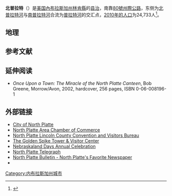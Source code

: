 {{Infobox settlement
|official_name            = 北普拉特<br>North Platte, Nebraska
|settlement_type          = [[城市|城市]]
|nickname                 =
|motto                    =

<!-- Images -->
|image_skyline            = Golden Spike Tower, North Platte.JPG
|imagesize                =
|image_caption            = Golden Spike Tower and visitor center at Union Pacific's Bailey Yards
|image_flag               =
|image_seal               =

<!-- Maps -->
|image_map                = Lincoln_County_Nebraska_Incorporated_and_Unincorporated_areas_North_Platte_Highlighted.svg
|mapsize                  = 250px
|map_caption              = 北普拉特在內布拉斯加州的位置
|image_map1               =
|mapsize1                 =
|map_caption1             =

<!-- Location -->
|coordinates_region       = US-NE
|subdivision_type         = 国家
|subdivision_name         = [[美国|美国]]
|subdivision_type1        = [[美國行政區劃|州]]
|subdivision_name1        = [[內布拉斯加州|內布拉斯加州]]
|subdivision_type2        = [[内布拉斯加州行政区划|縣]]
|subdivision_name2        = [[林肯縣_(內布拉斯加州)|林肯縣]]
|government_footnotes     =
|government_type          =
|leader_title             = [[市长|市长]]
|leader_name              = Dwight Livingston<ref>{{Cite web |url=http://www.northplattebulletin.com/index.asp?show=news&action=readStory&storyID=24169&pageID=3 |title="Livingston wins Mayoral race" by George Lauby in the North Platte Bulletin) of November 7, 2012 |accessdate=2014-06-20 |archive-date=2013-12-02 |archive-url=https://web.archive.org/web/20131202224111/http://www.northplattebulletin.com/index.asp?show=news&action=readStory&storyID=24169&pageID=3 |dead-url=no }}</ref>
|leader_title1            = [[Nebraska_Legislature|Legislature]]
|leader_name1             = [[Tom_Hansen_(Nebraska)|Tom Hansen]]
|leader_title2            = [[內布拉斯加州第三國會選區|國會選區]]
|leader_name2             = [[Adrian_Smith_(politician)|Adrian Smith]] ([[Republican_Party_(United_States)|R]])
|established_title        =
|established_date         =

<!-- Area -->
|unit_pref                = Imperial
|area_footnotes           = 
|area_magnitude           =
|area_total_km2           = 34.68
|area_land_km2            = 34.19
|area_water_km2           = 0.49
|area_total_sq_mi         = 13.39
|area_land_sq_mi          = 13.20
|area_water_sq_mi         = 0.19

<!-- Population -->
|population_as_of         = [[2010年美國人口普查|2010]]
|population_est           = 24592
|pop_est_as_of            = 2012<ref name="2012 Pop Estimate">{{cite web|title=Population Estimates|url=http://www.census.gov/popest/data/cities/totals/2012/SUB-EST2012.html|publisher=[[United_States_Census_Bureau|United States Census Bureau]]|accessdate=2013-05-29|archive-url=https://www.webcitation.org/6HQu4Spqa?url=http://www.census.gov/popest/data/cities/totals/2012/SUB-EST2012.html|archive-date=2013-06-17|dead-url=yes}}</ref>
|population_footnotes     = 
|population_total         = 24733
|population_density_km2   = 723.4
|population_density_sq_mi = 1873.7

<!-- General information -->
|timezone                 = [[北美中部时区|中部时区 (CST)]]
|utc_offset               = -6
|timezone_DST             = CDT
|utc_offset_DST           = -5
|elevation_footnotes      =
|elevation_m              = 854
|elevation_ft             = 2802
|latd = 41 |latm = 8 |lats = 9 |latNS = N
|longd = 100 |longm = 46 |longs = 14 |longEW = W

<!-- Area/postal codes & others -->
|postal_code_type         = [[美國郵區編號|郵區編號]]
|postal_code              = 69101, 69103
|area_code                = [[Area_code_308|308]]
|blank_name               = [[聯邦資料處理標準|FIPS代码]]
|blank_info               = 31-35000
|blank1_name              = [[地名信息系统|GNIS]]特征ID
|blank1_info              = 0831719{{GR|3}}
|website                  = [http://www.ci.north-platte.ne.us/ City Website]
|footnotes                =
}}

'''北普拉特'''（{{lang-en|North Platte}}）是[[美国|美国]][[內布拉斯加州|內布拉斯加州]][[林肯縣_(內布拉斯加州)|林肯縣]]的[[县治|县治]]{{GR|6}}，南靠[[80號州際公路|80號州際公路]]，东侧为[[北普拉特河|北普拉特河]]与[[南普拉特河|南普拉特河]]合流为[[普拉特河|普拉特河]]的交汇点，[[2010年美國人口普查|2010年的人口]]为24,733人<ref>{{cite web|url=http://factfinder2.census.gov/faces/tableservices/jsf/pages/productview.xhtml?pid=DEC_10_PL_GCTPL1.ST13&prodType=table|title=Incorporated Places and Minor Civil Divisions: Nebraska|date=2011-07-18|work=Population Census|publisher=2010 United States Census|accessdate=2011-07-30|archive-date=2014-12-18|archive-url=https://web.archive.org/web/20141218203753/http://factfinder2.census.gov/faces/tableservices/jsf/pages/productview.xhtml?pid=DEC_10_PL_GCTPL1.ST13&prodType=table|dead-url=no}}</ref>。

==地理==
{{Weather box|width=auto
|location = 内布拉斯加州北普拉特（{{tsl|en|North Platte Regional Airport|北普拉特地域机场}}），1991–2020年正常值，1874年至今极端数据
|collapsed = Y
|single line = Y
|metric first = Y
| Jan high F = 40.7
| Feb high F = 43.9
| Mar high F = 55.2
| Apr high F = 63.2
| May high F = 72.8
| Jun high F = 84.0
| Jul high F = 89.7
| Aug high F = 87.2
| Sep high F = 80.0
| Oct high F = 66.0
| Nov high F = 52.6
| Dec high F = 42.0
| Jan low F = 11.9
| Feb low F = 14.8
| Mar low F = 23.9
| Apr low F = 33.2
| May low F = 44.2
| Jun low F = 55.4
| Jul low F = 61.4
| Aug low F = 58.8
| Sep low F = 48.3
| Oct low F = 34.3
| Nov low F = 21.4
| Dec low F = 13.1
<!--
“1. Location »”里选本站
“2. Product »”里选“Monthly summarized data”
“3. Options »”第一选项“Year range：”里填1991-2020，再选“Max temp”或者“Min temp”的默认后，再将结果贴入表格
-->
| Jan avg record high F = 62.6
| Feb avg record high F = 66.7
| Mar avg record high F = 77.9
| Apr avg record high F = 84.8
| May avg record high F = 90.0
| Jun avg record high F = 96.9
| Jul avg record high F =100.6
| Aug avg record high F = 97.9
| Sep avg record high F = 95.3
| Oct avg record high F = 86.3
| Nov avg record high F = 73.9
| Dec avg record high F = 63.7
|year avg record high F =102.0
| Jan avg record low F = -8.2
| Feb avg record low F = -5.1
| Mar avg record low F = 4.6
| Apr avg record low F = 17.1
| May avg record low F = 27.5
| Jun avg record low F = 41.4
| Jul avg record low F = 49.5
| Aug avg record low F = 46.9
| Sep avg record low F = 31.7
| Oct avg record low F = 17.0
| Nov avg record low F = 4.3
| Dec avg record low F = -5.1
|year avg record low F = −14.5
| Jan record high F = 74
| Feb record high F = 79
| Mar record high F = 91
| Apr record high F = 98
| May record high F = 99
| Jun record high F =108
| Jul record high F =112
| Aug record high F =108
| Sep record high F =105
| Oct record high F = 96
| Nov record high F = 87
| Dec record high F = 76

| Jan record low F = -35
| Feb record low F = -35
| Mar record low F = -25
| Apr record low F = -3
| May record low F = 18
| Jun record low F = 29
| Jul record low F = 39
| Aug record low F = 35
| Sep record low F = 17
| Oct record low F = 4
| Nov record low F = -25
| Dec record low F = -34
|precipitation colour = green
| Jan precipitation inch = 0.39
| Feb precipitation inch = 0.57
| Mar precipitation inch = 1.00
| Apr precipitation inch = 2.29
| May precipitation inch = 3.35
| Jun precipitation inch = 3.54
| Jul precipitation inch = 3.18
| Aug precipitation inch = 2.56
| Sep precipitation inch = 1.61
| Oct precipitation inch = 1.65
| Nov precipitation inch = 0.49
| Dec precipitation inch = 0.45
|year precipitation inch =21.08
| Jul snow inch = 0.0
| Aug snow inch = 0.0
| Sep snow inch = 0.1
| Oct snow inch = 2.2
| Nov snow inch = 3.0
| Dec snow inch = 4.5
| Jan snow inch = 5.1
| Feb snow inch = 6.9
| Mar snow inch = 4.2
| Apr snow inch = 3.6
| May snow inch = 0.0
| Jun snow inch = 0.0
|year snow inch =29.6
|unit precipitation days = 0.01 in
|unit snow days = 0.1 in
|Jan precipitation days =  4.4
|Feb precipitation days =  5.3
|Mar precipitation days =  6.5
|Apr precipitation days =  9.0
|May precipitation days = 11.5
|Jun precipitation days = 10.8
|Jul precipitation days = 10.2
|Aug precipitation days =  8.9
|Sep precipitation days =  6.7
|Oct precipitation days =  6.8
|Nov precipitation days =  4.2
|Dec precipitation days =  3.7
|year precipitation days= 88.0
|Jan snow days = 4.3
|Feb snow days = 4.3
|Mar snow days = 3.4
|Apr snow days = 2.2
|May snow days = 0.1
|Jun snow days = 0.0
|Jul snow days = 0.0
|Aug snow days = 0.0
|Sep snow days = 0.1
|Oct snow days = 0.9
|Nov snow days = 2.1
|Dec snow days = 3.6
|year snow days=21.0
|Jan sun = 185.0
|Feb sun = 180.2
|Mar sun = 227.4
|Apr sun = 257.5
|May sun = 290.8
|Jun sun = 322.9
|Jul sun = 352.9
|Aug sun = 319.2
|Sep sun = 259.5
|Oct sun = 236.2
|Nov sun = 174.0
|Dec sun = 170.0
|year sun=2975.6
|Jan percentsun = 62
|Feb percentsun = 60
|Mar percentsun = 61
|Apr percentsun = 64
|May percentsun = 65
|Jun percentsun = 71
|Jul percentsun = 77
|Aug percentsun = 75
|Sep percentsun = 69
|Oct percentsun = 69
|Nov percentsun = 59
|Dec percentsun = 59
|year percentsun= 67
|Jan humidity = 71
|Feb humidity = 69
|Mar humidity = 66
|Apr humidity = 62
|May humidity = 66
|Jun humidity = 65
|Jul humidity = 64
|Aug humidity = 67
|Sep humidity = 64
|Oct humidity = 63
|Nov humidity = 68
|Dec humidity = 71
|year humidity=
|source 1 = NOAA（1981–2010年相对湿度；1961–1990年日照）<ref name="1991-2020 normals">{{cite web |format=pdf |url=https://www.ncei.noaa.gov/access/services/data/v1?dataset=normals-monthly-1991-2020&startDate=0001-01-01&endDate=9996-12-31&stations=USW00024023&format=pdf |publisher=National Oceanic and Atmospheric Administration |title=Summary of Monthly Normals 1991–2020 |access-date=2022-06-15 |archive-date=2021-11-27 |archive-url=https://web.archive.org/web/20211127223428/https://www.ncei.noaa.gov/access/services/data/v1?dataset=normals-monthly-1991-2020&startDate=0001-01-01&endDate=9996-12-31&stations=USW00024023&format=pdf |dead-url=yes}}</ref><ref name = "NWS North Platte, NE">{{cite web |url = https://www.weather.gov/wrh/climate?wfo=lbf |title = NowData - NOAA Online Weather Data |accessdate = 2022-06-15 |dead-url = no}}</ref><ref name = NOAAsun >{{cite web |url = https://www.ncei.noaa.gov/pub/data/normals/WMO/1961-1990/TABLES/REG_IV/US/GROUP3/72562.TXT |title = WMO Climate Normals for North Platte/Lee Bird FLD, NE 1961–1990 |publisher = National Oceanic and Atmospheric Administration |access-date = 2021-11-27}}</ref><ref name="RH">{{cite web |url = https://www1.ncdc.noaa.gov/pub/data/lcd/annual/2018/01201813LBF.pdf |title = Local Climatological Data Annual Summary with Comparative Data for NORTH PLATTE, NEBRASKA (KLBF) |publisher = National Oceanic and Atmospheric Administration |access-date = 2022-06-15 |page=3}}</ref>
}}

==参考文献==
{{Reflist}}

==延伸阅读==
* <cite>Once Upon a Town: The Miracle of the North Platte Canteen</cite>, Bob Greene, Morrow/Avon, 2002, hardcover, 256 pages, ISBN 0-06-008196-1

==外部链接==
*[http://www.ci.north-platte.ne.us/ City of North Platte]{{Wayback|url=http://www.ci.north-platte.ne.us/ |date=20110223135958 }}
*[https://web.archive.org/web/20150104114503/http://www.northplattechamber.com/ North Platte Area Chamber of Commerce]
*[http://www.visitnorthplatte.com/ North Platte Lincoln County Convention and Visitors Bureau]{{Wayback|url=http://www.visitnorthplatte.com/ |date=20140924171509 }}
*[http://www.goldenspiketower.com/ The Golden Spike Tower & Visitor Center]{{Wayback|url=http://www.goldenspiketower.com/ |date=20140517135302 }}
*[http://www.nebraskalanddays.com/ Nebraskaland Days Annual Celebration]{{Wayback|url=http://www.nebraskalanddays.com/ |date=20140630092938 }}
*[http://www.nptelegraph.com/ North Platte Telegraph]{{Wayback|url=http://www.nptelegraph.com/ |date=20180615021305 }}
*[http://www.npbulletin.com/ North Platte Bulletin - North Platte's Favorite Newspaper]{{Wayback|url=http://www.npbulletin.com/ |date=20080618011246 }}
*{{Wikivoyage-inline|North Platte}}

{{Coord|display=title|41.135914|-100.770501}}

{{Lincoln County, Nebraska}}
{{內布拉斯加州}}

{{Authority control}}
[[Category:内布拉斯加州城市|Category:内布拉斯加州城市]]